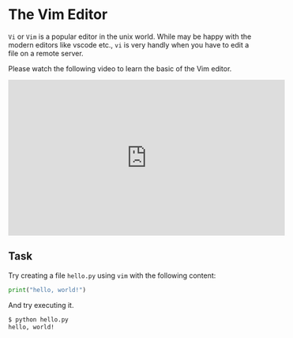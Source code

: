 # The Vim Editor

`Vi` or `Vim` is a popular editor in the unix world. While may be happy with the modern editors like vscode etc., `vi` is very handly when you have to edit a file on a remote server.

Please watch the following video to learn the basic of the Vim editor.

<iframe width="560" height="315" src="https://www.youtube.com/embed/ggSyF1SVFr4?si=AAJg1HPiNV9EiMks" title="YouTube video player" frameborder="0" allow="accelerometer; autoplay; clipboard-write; encrypted-media; gyroscope; picture-in-picture; web-share" allowfullscreen></iframe>

## Task

Try creating a file `hello.py` using `vim` with the following content:

```python
print("hello, world!")
```

And try executing it.

```bash
$ python hello.py
hello, world!
```